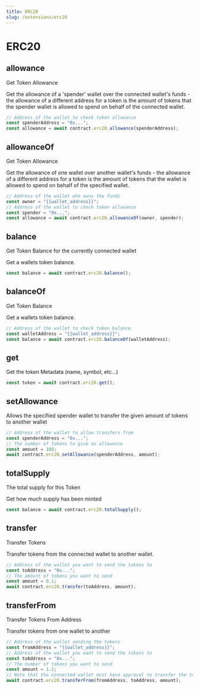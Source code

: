 ```yaml
---
title: ERC20
slug: /extensions/erc20
---
```


# ERC20

## allowance

Get Token Allowance

Get the allowance of a 'spender' wallet over the connected wallet's funds - the allowance of a different address for a token is the amount of tokens that the spender wallet is allowed to spend on behalf of the connected wallet.

```javascript
// Address of the wallet to check token allowance
const spenderAddress = "0x...";
const allowance = await contract.erc20.allowance(spenderAddress);
```

## allowanceOf

Get Token Allowance

Get the allowance of one wallet over another wallet's funds - the allowance of a different address for a token is the amount of tokens that the wallet is allowed to spend on behalf of the specified wallet.

```javascript
// Address of the wallet who owns the funds
const owner = "{{wallet_address}}";
// Address of the wallet to check token allowance
const spender = "0x...";
const allowance = await contract.erc20.allowanceOf(owner, spender);
```

## balance

Get Token Balance for the currently connected wallet

Get a wallets token balance.

```javascript
const balance = await contract.erc20.balance();
```

## balanceOf

Get Token Balance

Get a wallets token balance.

```javascript
// Address of the wallet to check token balance
const walletAddress = "{{wallet_address}}";
const balance = await contract.erc20.balanceOf(walletAddress);
```

## get

Get the token Metadata (name, symbol, etc...)

```javascript
const token = await contract.erc20.get();
```

## setAllowance

Allows the specified spender wallet to transfer the given amount of tokens to another wallet

```javascript
// Address of the wallet to allow transfers from
const spenderAddress = "0x...";
// The number of tokens to give as allowance
const amount = 100;
await contract.erc20.setAllowance(spenderAddress, amount);
```

## totalSupply

The total supply for this Token

Get how much supply has been minted

```javascript
const balance = await contract.erc20.totalSupply();
```

## transfer

Transfer Tokens

Transfer tokens from the connected wallet to another wallet.

```javascript
// Address of the wallet you want to send the tokens to
const toAddress = "0x...";
// The amount of tokens you want to send
const amount = 0.1;
await contract.erc20.transfer(toAddress, amount);
```

## transferFrom

Transfer Tokens From Address

Transfer tokens from one wallet to another

```javascript
// Address of the wallet sending the tokens
const fromAddress = "{{wallet_address}}";
// Address of the wallet you want to send the tokens to
const toAddress = "0x...";
// The number of tokens you want to send
const amount = 1.2;
// Note that the connected wallet must have approval to transfer the tokens of the fromAddress
await contract.erc20.transferFrom(fromAddress, toAddress, amount);
```
